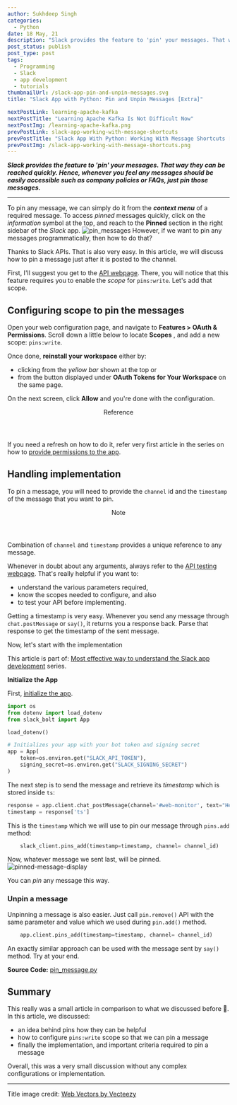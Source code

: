 ---
author: Sukhdeep Singh
categories:
  - Python
date: 18 May, 21
description: "Slack provides the feature to 'pin' your messages. That way they can be reached quickly. Hence, whenever you feel any messages should be easily accessible such as company policies or FAQs, just pin those messages."
post_status: publish
post_type: post
tags:
  - Programming
  - Slack
  - app development
  - tutorials
thumbnailUrl: /slack-app-pin-and-unpin-messages.svg
title: "Slack App with Python: Pin and Unpin Messages [Extra]"

nextPostLink: learning-apache-kafka
nextPostTitle: "Learning Apache Kafka Is Not Difficult Now"
nextPostImg: /learning-apache-kafka.png
prevPostLink: slack-app-working-with-message-shortcuts
prevPostTitle: "Slack App With Python: Working With Message Shortcuts [Part-9]"
prevPostImg: /slack-app-working-with-message-shortcuts.png
---

_**Slack provides the feature to 'pin' your messages. That way they can be reached quickly. Hence, whenever you feel any messages should be easily accessible such as company policies or FAQs, just pin those messages.**_

---

To pin any message, we can simply do it from the **_context menu_** of a
required message. To access _pinned_ messages quickly, click on the
_information_ symbol at the top, and reach to the **Pinned** section in the
right sidebar of the _Slack_ app.
![pin_messages](/pin_messages.gif)
However, if we want to pin any messages programmatically, then how to do that?

Thanks to Slack APIs. That is also very easy. In this article, we will discuss how to
pin a message just after it is posted to the channel.

First, I'll suggest you get to the [API webpage](https://api.slack.com/methods/pins.add). There, you will notice that this feature requires you to enable the _scope_ for `pins:write`. Let's add that scope.

## Configuring scope to pin the messages

Open your web configuration page, and navigate to **Features > OAuth &
Permissions**. Scroll down a little below to locate **Scopes** , and add a new
scope: `pins:write`.

Once done, **reinstall your workspace** either by:

- clicking from the _yellow bar_ shown at the top or
- from the button displayed under **OAuth Tokens for Your Workspace** on the same page.

On the next screen, click **Allow** and you're done with the configuration.

<section class="message">
  <header>
    <i></i>Reference
  </header>

If you need a refresh on how to do it, refer very first article in the series on how to [provide permissions to the app](/blog/slack-app-getting-started/#Provide_permission_to_the_app).

</section>

## Handling implementation

To pin a message, you will need to provide the `channel` id and the
`timestamp` of the message that you want to pin.

<section class="message">
  <header>
    <i></i>Note
  </header>

Combination of `channel` and `timestamp` provides a unique reference to any message.

</section>

Whenever in doubt about any arguments, always refer to the [API testing webpage](https://api.slack.com/methods/pins.add). That's really helpful if you want to:

- understand the various parameters required,
- know the scopes needed to configure, and also
- to test your API before implementing.

Getting a timestamp is very easy. Whenever you send any message through
`chat.postMessage` or `say()`, it returns you a response back. Parse that
response to get the timestamp of the sent message.

Now, let's start with the implementation

<p className="text-base">

This article is part of: [Most effective way to understand the Slack app development](/blog/essential-skills-to-develop-slack-apps) series.

</p>

**Initialize the App**

First, [initialize the app](/blog/slack-app-getting-started/#Start_with_implementation).

```python
import os
from dotenv import load_dotenv
from slack_bolt import App

load_dotenv()

# Initializes your app with your bot token and signing secret
app = App(
    token=os.environ.get("SLACK_API_TOKEN"),
    signing_secret=os.environ.get("SLACK_SIGNING_SECRET")
)
```

The next step is to send the message and retrieve its _timestamp_ which is
stored inside `ts`:

```python
response = app.client.chat_postMessage(channel='#web-monitor', text="Hello!")
timestamp = response['ts']
```

This is the `timestamp` which we will use to pin our message through
`pins.add` method:

```python
    slack_client.pins_add(timestamp=timestamp, channel= channel_id)
```

Now, whatever message we sent last, will be pinned.
![pinned-message-display](/pinned-message-display.png)

You can _pin_ any message this way.

### Unpin a message

Unpinning a message is also easier. Just call `pin.remove()` API with the same
parameter and value which we used during `pin.add()` method.

```python
    app.client.pins_add(timestamp=timestamp, channel= channel_id)
```

An exactly similar approach can be used with the message sent by `say()` method. Try at your end.

**Source Code:** [pin_message.py](https://github.com/pennowtech/slack-app-python-slack-bolt/blob/master/pin_messages.py)

## Summary

This really was a small article in comparison to what we discussed before 🙂.
In this article, we discussed:

- an idea behind pins how they can be helpful
- how to configure `pins:write` scope so that we can pin a message
- finally the implementation, and important criteria required to pin a message

Overall, this was a very small discussion without any complex configurations or implementation.

---

Title image credit: [Web Vectors by Vecteezy](https://www.vecteezy.com/free-vector/web)
